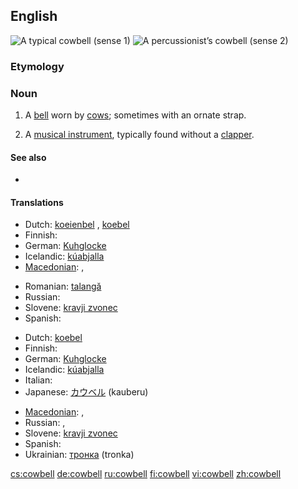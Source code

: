 ==English==
[[Image:Cowbell-2.jpg|thumb|right|A typical cowbell (sense 1)]]
[[Image:Koebel.jpg|thumb|right|A percussionist’s cowbell (sense 2)]]

===Etymology===
{{compound|cow|bell}}

===Noun===
{{en-noun}}

# A [[bell]] worn by [[cow]]s; sometimes with an ornate strap.
# {{musici}} A [[musical instrument]], typically found without a [[clapper]].

====See also====
* {{pedia}}

====Translations====
{{trans-top|bell worn by cows}}
* Dutch: [[koeienbel]] {{f}}, [[koebel]] {{f}}
* Finnish: {{t-|fi|lehmänkello}}
* German: [[Kuhglocke]] {{f}}
* Icelandic: [[kúabjalla]] {{f}}
* [[Macedonian]]: {{t|mk|клопотарец|m|tr=klopotárec|xs=Macedonian}},  {{t|mk|прапорец|m|tr=práporec|xs=Macedonian}}
{{trans-mid}}
* Romanian: [[talangă]] {{f}}
* Russian: {{t|ru|коровий колокольчик|m|tr=koróvij kolokól’čik|sc=Cyrl}}
* Slovene: [[kravji zvonec]] {{m}}
* Spanish: {{t-|es|cencerro|m}}
{{trans-bottom}}

{{trans-top|musical instrument}}
* Dutch: [[koebel]] {{f}}
* Finnish: {{t-|fi|lehmänkello}}
* German: [[Kuhglocke]] {{f}}
* Icelandic: [[kúabjalla]] {{f}}
* Italian: {{t+|it|campanaccio|m}}
* Japanese: [[カウベル]] (kauberu)
{{trans-mid}}
* [[Macedonian]]: {{t|mk|клопотарец|m|tr=klopotárec|xs=Macedonian}},  {{t|mk|прапорец|m|tr=práporec|xs=Macedonian}}
* Russian: {{t+|ru|колоколец|m|tr=kolokólets|sc=Cyrl}},  {{t|ru|сенсерро|n|tr=sensérro|sc=Cyrl}}
* Slovene: [[kravji zvonec]] {{m}}
* Spanish: {{t-|es|cencerro|m}}
* Ukrainian: [[тронка]] (tronka) {{f}}
{{trans-bottom}}

[[cs:cowbell]]
[[de:cowbell]]
[[ru:cowbell]]
[[fi:cowbell]]
[[vi:cowbell]]
[[zh:cowbell]]